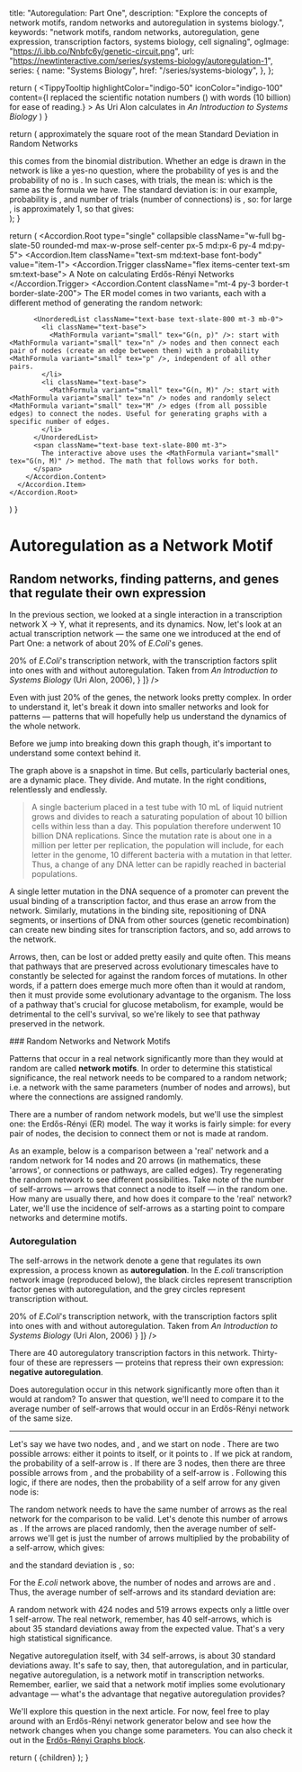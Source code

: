 
  title: "Autoregulation: Part One",
  description: "Explore the concepts of network motifs, random networks and autoregulation in systems biology.",
  keywords: "network motifs, random networks, autoregulation, gene expression, transcription factors, systems biology, cell signaling",
  ogImage: "https://i.ibb.co/Nnbfc6y/genetic-circuit.png",
  url: "https://newtinteractive.com/series/systems-biology/autoregulation-1",
  series: {
    name: "Systems Biology",
    href: "/series/systems-biology",
  },
};

  return (
    <TippyTooltip
      highlightColor="indigo-50"
      iconColor="indigo-100"
      content={<TippyTooltipContent>I replaced the scientific notation numbers (<MathFormula variant="small" tex="10^{10}" />) with words (10 billion) for ease of reading.</TippyTooltipContent>}
    >
      As Uri Alon calculates in <i>An Introduction to Systems Biology</i>
    </TippyTooltip>
  )
}

  return (
    <Sheet>
      <SheetTrigger asChild>
        <span className="underline decoration-indigo-500 decoration-2 underline-offset-[3px] hover:bg-indigo-100 cursor-pointer">
          approximately the square root of the mean
        </span>
      </SheetTrigger>
      <SheetContent>
        <VisuallyHidden>
          <SheetTitle>Standard Deviation in Random Networks</SheetTitle>
        </VisuallyHidden>
        <div className="flex flex-col text-md text-sm">
          <span className="mb-3 mt-3">
            this comes from the binomial distribution. Whether an edge is drawn in the network is like a yes-no question, where the probability of yes is <MathFormula variant="small" tex="p" /> and the probability of no is <MathFormula variant="small" tex="q = 1 - p" />.
          </span>
          <span className="mb-3">
            In such cases, with <MathFormula variant="small" tex="n" /> trials, the mean is:
          </span>
          <MathFormula className="ml-6" variant="small" tex="\mu = n \times p" />
          <span className="mt-6 mb-3">
            which is the same as the <MathFormula variant="small" tex="\lang N_{self} \rang_{rand}" /> formula we have. The standard deviation is:
          </span>
          <MathFormula className="ml-6" variant="small" tex="\sigma = \sqrt{n \times p \times q}" />
          <MathFormula className="ml-6" variant="small" tex="\sigma = \sqrt{n \times p \times (1 - p)}" />
          <span className="mt-6 mb-3">
            in our example, probability is <MathFormula variant="small" tex="1/n" />, and number of trials (number of connections) is <MathFormula variant="small" tex="M" />, so:
          </span>
          <MathFormula className="ml-6" variant="small" tex="\sigma = \sqrt{M \times \dfrac{1}{n} \times \left(1 - \dfrac{1}{n}\right)}" />
          <MathFormula className="ml-6" variant="small" tex="\sigma = \sqrt{\dfrac{M}{n} \times \left(1 - \dfrac{1}{n}\right)}" />
          <span className="mt-6 mb-3">
            for large <MathFormula variant="small" tex="n" />, <MathFormula variant="small" tex="\left(1 - \dfrac{1}{n}\right)" /> is approximately 1, so that gives:
          </span>
          <MathFormula className="ml-6" variant="small" tex="\sigma \approx \sqrt{\dfrac{M}{n}}" />
        </div>
      </SheetContent>
    </Sheet>
  );
}

  return (
    <Accordion.Root type="single" collapsible className="w-full bg-slate-50 rounded-md max-w-prose self-center px-5 md:px-6 py-4 md:py-5">
      <Accordion.Item className="text-sm md:text-base font-body" value="item-1">
        <Accordion.Trigger className="flex items-center text-sm sm:text-base">
          <FiInfo className="mr-1.5" /> A Note on calculating Erdős-Rényi Networks <FiChevronDown className="ml-1" />
        </Accordion.Trigger>
        <Accordion.Content className="mt-4 py-3 border-t border-slate-200">
          <span className="text-base text-slate-800 mb-3">The ER model comes in two variants, each with a different method of generating the random network:</span>

          <UnorderedList className="text-base text-slate-800 mt-3 mb-0">
            <li className="text-base">
              <MathFormula variant="small" tex="G(n, p)" />: start with <MathFormula variant="small" tex="n" /> nodes and then connect each pair of nodes (create an edge between them) with a probability <MathFormula variant="small" tex="p" />, independent of all other pairs.
            </li>
            <li className="text-base">
              <MathFormula variant="small" tex="G(n, M)" />: start with <MathFormula variant="small" tex="n" /> nodes and randomly select <MathFormula variant="small" tex="M" /> edges (from all possible edges) to connect the nodes. Useful for generating graphs with a specific number of edges.
            </li>
          </UnorderedList>
          <span className="text-base text-slate-800 mt-3">
            The interactive above uses the <MathFormula variant="small" tex="G(n, M)" /> method. The math that follows works for both.
          </span>
        </Accordion.Content>
      </Accordion.Item>
    </Accordion.Root>
  )
}

# Autoregulation as a Network Motif

## Random networks, finding patterns, and genes that regulate their own expression

In the previous section, we looked at a single interaction in a transcription network X → Y, what it represents, and its dynamics. Now, let's look at an actual transcription network &mdash; the same one we introduced at the end of Part One: a network of about 20% of *E.Coli*'s genes.

<ArticleSection variant="medium" className="mt-5 md:mt-4">
  <ImageSeries
    images={[
      {
        src: "/images/transcription-network-with-autoregulation.png",
        alt: "Complex transcription network diagram of E. coli showing interconnected genes and regulatory elements",
        width: 500,
        height: 500,
        caption: <span>20% of <i>E.Coli</i>'s transcription network, with the transcription factors split into ones with and without autoregulation. Taken from <i>An Introduction to Systems Biology</i> (Uri Alon, 2006)</span>,
      }
    ]}
  />
</ArticleSection>

Even with just 20% of the genes, the network looks pretty complex. In order to understand it, let's break it down into smaller networks and look for patterns &mdash; patterns that will hopefully help us understand the dynamics of the whole network.

Before we jump into breaking down this graph though, it's important to understand some context behind it.

The graph above is a snapshot in time. But cells, particularly bacterial ones, are a dynamic place. They divide. And mutate. In the right conditions, relentlessly and endlessly. <CalculationTooltip />

> A single bacterium placed in a test tube with 10 mL of liquid nutrient grows and divides to reach a saturating population of about 10 billion cells within less than a day. This population therefore underwent 10 billion DNA replications. Since the mutation rate is about one in a million per letter per replication, the population will include, for each letter in the genome, 10 different bacteria with a mutation in that letter. Thus, a change of any DNA letter can be rapidly reached in bacterial populations.

<div className="mt-8" />
A single letter mutation in the DNA sequence of a promoter can prevent the usual binding of a transcription factor, and thus erase an arrow from the network. Similarly, mutations in the binding site, repositioning of DNA segments, or insertions of DNA from other sources (genetic recombination) can create new binding sites for transcription factors, and so, add arrows to the network.

Arrows, then, can be lost or added pretty easily and quite often. This means that pathways that are preserved across evolutionary timescales have to constantly be selected for against the random forces of mutations. In other words, if a pattern does emerge much more often than it would at random, then it must provide some evolutionary advantage to the organism. The loss of a pathway that's crucial for glucose metabolism, for example, would be detrimental to the cell's survival, so we're likely to see that pathway preserved in the network.

<div className="mt-8" />
### Random Networks and Network Motifs

Patterns that occur in a real network significantly more than they would at random are called **network motifs**. In order to determine this statistical significance, the real network needs to be compared to a random network; i.e. a network with the same parameters (number of nodes and arrows), but where the connections are assigned randomly.

There are a number of random network models, but we'll use the simplest one: the Erdős-Rényi (ER) model. The way it works is fairly simple: for every pair of nodes, the decision to connect them or not is made at random.

As an example, below is a comparison between a 'real' network and a random network for 14 nodes and 20 arrows (in mathematics, these 'arrows', or connections or pathways, are called edges). Try regenerating the random network to see different possibilities. Take note of the number of self-arrows &mdash; arrows that connect a node to itself &mdash; in the random one. How many are usually there, and how does it compare to the 'real' network? Later, we'll use the incidence of self-arrows as a starting point to compare networks and determine motifs.

<ArticleSection variant="medium">
  <AutoregulationNetworkComparisonTutorial />
</ArticleSection>

<ArticleSection variant="medium" className="mt-0 md:mt-0">
  <ErdosReyniAccordion />
</ArticleSection>


### Autoregulation

The self-arrows in the network denote a gene that regulates its own expression, a process known as **autoregulation**. In the *E.coli* transcription network image (reproduced below), the black circles represent transcription factor genes with autoregulation, and the grey circles represent transcription without.

<ArticleSection variant="medium" className="mt-5 md:mt-4">
  <ImageSeries
    images={[
      {
        src: "/images/transcription-network-with-autoregulation.png",
        alt: "Complex transcription network diagram of E. coli showing interconnected genes and regulatory elements",
        width: 500,
        height: 500,
        caption: <span>20% of <i>E.Coli</i>'s transcription network, with the transcription factors split into ones with and without autoregulation. Taken from <i>An Introduction to Systems Biology</i> (Uri Alon, 2006)</span>
      }
    ]}
  />
</ArticleSection>

There are 40 autoregulatory transcription factors in this network. Thirty-four of these are repressers &mdash; proteins that repress their own expression:  **negative autoregulation**.

Does autoregulation occur in this network significantly more often than it would at random? To answer that question, we'll need to compare it to the average number of self-arrows that would occur in an Erdős-Rényi network of the same size.

---
<div className="mt-8" />

Let's say we have two nodes, <MathFormula variant="regular" tex="A" /> and <MathFormula variant="regular" tex="B" />, and we start on node <MathFormula variant="regular" tex="A" />. There are two possible arrows: either it points to itself, or it points to <MathFormula variant="regular" tex="B" />. If we pick at random, the probability of a self-arrow is <MathFormula variant="regular" tex="1/2" />. If there are 3 nodes, then there are three possible arrows from <MathFormula variant="regular" tex="A" />, and the probability of a self-arrow is <MathFormula variant="regular" tex="1/3" />. Following this logic, if there are <MathFormula variant="regular" tex="n" /> nodes, then the probability of a self arrow for any given node is:

<ArticleSection variant="math">
  <MathFormula variant="regular" tex="p_{self} = \dfrac{1}{n}" />
</ArticleSection>

The random network needs to have the same number of arrows as the real network for the comparison to be valid. Let's denote this number of arrows as <MathFormula variant="regular" tex="M" />. If the <MathFormula variant="regular" tex="M" /> arrows are placed randomly, then the average number of self-arrows we'll get is just the number of arrows multiplied by the probability of a self-arrow, which gives:

<ArticleSection variant="math">
  <MathFormula variant="regular" tex="\lang N_{self} \rang_{rand} = M \times p_{self} = \dfrac{M}{n}" />
</ArticleSection>

and the standard deviation is <StandardDeviationSheet />, so:

<ArticleSection variant="math">
  <MathFormula variant="regular" tex="\sigma_{N_{self}} = \sqrt{\lang N_{self} \rang_{rand}} = \sqrt{\dfrac{M}{n}}" />
</ArticleSection>

For the *E.coli* network above, the number of nodes and arrows are <MathFormula variant="regular" tex="n = 424" /> and <MathFormula variant="regular" tex="M = 519" />. Thus, the average number of self-arrows and its standard deviation are:

<ArticleSection variant="math">
  <MathFormula variant="regular" className="mb-6" tex="\lang N_{self} \rang_{rand} = \dfrac{519}{424} \approx 1.23" />
  <MathFormula variant="regular" className="self-center ml-5 md:ml-6" tex="\sigma_{N_{self}} = \sqrt{\dfrac{519}{424}} \approx 1.11" />
</ArticleSection>

A random network with 424 nodes and 519 arrows expects only a little over 1 self-arrow. The real network, remember, has 40 self-arrows, which is about 35 standard deviations away from the expected value. That's a very high statistical significance.

Negative autoregulation itself, with 34 self-arrows, is about 30 standard deviations away. It's safe to say, then, that autoregulation, and in particular, negative autoregulation, is a network motif in transcription networks. Remember, earlier, we said that a network motif implies some evolutionary advantage &mdash; what's the advantage that negative autoregulation provides?

We'll explore this question in the next article. For now, feel free to play around with an Erdős-Rényi network generator below and see how the network changes when you change some parameters. You can also check it out in the <a className="text-slate-800 hover:text-slate-900 underline underline-offset-1 decoration-slate-700" href="/blocks/erdos-renyi-graph">Erdős-Rényi Graphs block</a>.

<ArticleSection variant="large" className="mt-9 md:mt-8">
  <ErdosRenyiGNMNetworkWithProvider />
</ArticleSection>

<ArticleSection variant="medium" className="mb-0 md:mb-0" >
  <ArticleNavigationContainer>
    <PreviousArticleLink
      href="/series/systems-biology/transcription-network-basics-3"
      title="Transcription Network Basics: Part Three"
    />
    <NextArticleLink
      href="/series/systems-biology/autoregulation-2"
      title="Autoregulation Dynamics"
    />
  </ArticleNavigationContainer>
</ArticleSection>

<PostArticleSubscribe />

  return (
    <MdxLayout metadata={metadata}>{children}</MdxLayout>
  );
}
